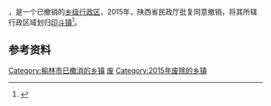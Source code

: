 '''{{PAGENAMEBASE}}'''，是{{PRC admin/fullname|61/08/27}}一个已撤销的[[乡级行政区|乡级行政区]]，2015年，陕西省民政厅批复同意撤销{{PAGENAMEBASE}}，将其所辖行政区域划归[[印斗镇|印斗镇]]<ref>{{Cite web |url=http://shaanxi.mca.gov.cn/article/mzyw1/201507/20150700841888.shtml |title=陕西省民政厅关于陕西省乡镇行政区划调整的公告 |access-date=2017-09-14 |archive-url=https://web.archive.org/web/20170914220400/http://shaanxi.mca.gov.cn/article/mzyw1/201507/20150700841888.shtml |archive-date=2017-09-14 |dead-url=yes }}</ref>。

== 参考资料 ==

{{reflist}}

{{陕西行政区划小作品}}
[[Category:榆林市已撤消的乡镇|Category:榆林市已撤消的乡镇]]
[[Category:米脂县行政区划|废]]
[[Category:2015年废除的乡镇|Category:2015年废除的乡镇]]